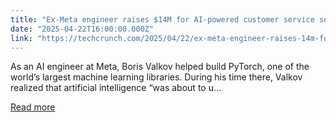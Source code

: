 ```yaml
---
title: "Ex-Meta engineer raises $14M for AI-powered customer service software for home services"
date: "2025-04-22T16:00:00.000Z"
link: "https://techcrunch.com/2025/04/22/ex-meta-engineer-raises-14m-for-lace-an-ai-powered-revenue-generation-software-startup/"
---
```


As an AI engineer at Meta, Boris Valkov helped build PyTorch, one of the world’s largest machine learning libraries. During his time there, Valkov realized that artificial intelligence “was about to u...

[Read more](https://techcrunch.com/2025/04/22/ex-meta-engineer-raises-14m-for-lace-an-ai-powered-revenue-generation-software-startup/)
